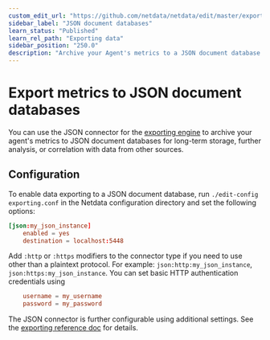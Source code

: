 ```yaml
---
custom_edit_url: "https://github.com/netdata/netdata/edit/master/exporting/json/README.md"
sidebar_label: "JSON document databases"
learn_status: "Published"
learn_rel_path: "Exporting data"
sidebar_position: "250.0"
description: "Archive your Agent's metrics to a JSON document database for long-term storage, further analysis, or correlation with data from other sources."
---
```



# Export metrics to JSON document databases

You can use the JSON connector for the [exporting engine](/docs/exporting-data/exporting-reference) to archive your agent's metrics to JSON
document databases for long-term storage, further analysis, or correlation with data from other sources.

## Configuration

To enable data exporting to a JSON document database, run `./edit-config exporting.conf` in the Netdata configuration
directory and set the following options:

```conf
[json:my_json_instance]
    enabled = yes
    destination = localhost:5448
```

Add `:http` or `:https` modifiers to the connector type if you need to use other than a plaintext protocol. For example: `json:http:my_json_instance`,
`json:https:my_json_instance`. You can set basic HTTP authentication credentials using

```conf
    username = my_username
    password = my_password
```

The JSON connector is further configurable using additional settings. See 
the [exporting reference doc](/docs/exporting-data/exporting-reference#options) for details.


